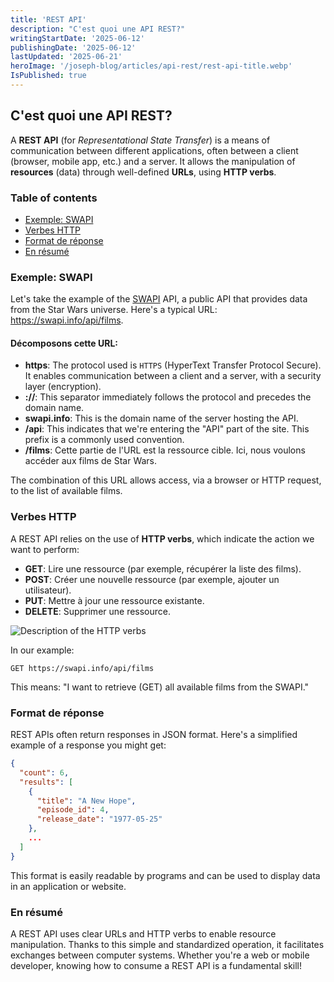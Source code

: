 ```yaml
---
title: 'REST API'
description: "C'est quoi une API REST?"
writingStartDate: '2025-06-12'
publishingDate: '2025-06-12'
lastUpdated: '2025-06-21'
heroImage: '/joseph-blog/articles/api-rest/rest-api-title.webp'
IsPublished: true
---
```


## C'est quoi une API REST?

A **REST API** (for *Representational State Transfer*) is a means of communication between different applications, often between a client (browser, mobile app, etc.) and a server. It allows the manipulation of **resources** (data) through well-defined **URLs**, using **HTTP verbs**.

### Table of contents

- [Exemple: SWAPI](#exemple-swapi)
- [Verbes HTTP](#verbes-http)
- [Format de réponse](#format-de-reponse)
- [En résumé](#en-resume)

### Exemple: SWAPI

Let's take the example of the [SWAPI](https://swapi.info/) API, a public API that provides data from the Star Wars universe. 
Here's a typical URL: https://swapi.info/api/films.

#### Décomposons cette URL:

- **https**: The protocol used is `HTTPS` (HyperText Transfer Protocol Secure). It enables communication between a client and a server, with a security layer (encryption).
- **://**: This separator immediately follows the protocol and precedes the domain name.
- **swapi.info**: This is the domain name of the server hosting the API.
- **/api**: This indicates that we're entering the "API" part of the site. This prefix is a commonly used convention.
- **/films**: Cette partie de l'URL est la ressource cible. Ici, nous voulons accéder aux films de Star Wars.

The combination of this URL allows access, via a browser or HTTP request, to the list of available films.

### Verbes HTTP

A REST API relies on the use of **HTTP verbs**, which indicate the action we want to perform:

- **GET**: Lire une ressource (par exemple, récupérer la liste des films).
- **POST**: Créer une nouvelle ressource (par exemple, ajouter un utilisateur).
- **PUT**: Mettre à jour une ressource existante.
- **DELETE**: Supprimer une ressource.

![Description of the HTTP verbs](/joseph-blog/articles/api-rest/rest-api-schema.webp)

In our example:

```http
GET https://swapi.info/api/films
```

This means: "I want to retrieve (GET) all available films from the SWAPI."

### Format de réponse

REST APIs often return responses in JSON format. Here's a simplified example of a response you might get:

```json
{
  "count": 6,
  "results": [
    {
      "title": "A New Hope",
      "episode_id": 4,
      "release_date": "1977-05-25"
    },
    ...
  ]
}
```

This format is easily readable by programs and can be used to display data in an application or website.

### En résumé

A REST API uses clear URLs and HTTP verbs to enable resource manipulation. Thanks to this simple and standardized operation, it facilitates exchanges between computer systems. Whether you're a web or mobile developer, knowing how to consume a REST API is a fundamental skill!

